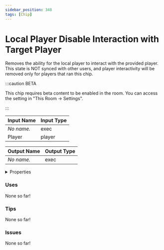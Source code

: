 ```yaml
---
sidebar_position: 348
tags: [Chip]
---
```


# Local Player Disable Interaction with Target Player

Removes the ability for the local player to interact with the provided player. This state is NOT synced with other users, and player interactivity will be removed only for players that ran this chip.

:::caution BETA

This chip requires beta content to be enabled in the room. You can access the setting in "This Room -> Settings".

:::


<EsbSvg />

| Input Name | Input Type |
|-----------|-----------|
| *No name.* | exec |
| Player | player |

| Output Name | Output Type |
|-----------|-----------|
| *No name.* | exec |


<details>
  <summary>Properties</summary>
  <div>
    <div>
    <table>
      <thead>
        <tr>
          <th>Is beta required?</th>
          <th>✅</th>
        </tr>
        <tr>
          <th>Is this chip a trolling risk?</th>
          <th>❌</th>
        </tr>
        <tr>
          <th>Chip UUID</th>
          <th>f99b0a80-f3a6-4e2d-8101-afe3d9e1008d</th>
        </tr>
      </thead>
    </table>
    </div>
  </div>
</details>

### Uses

None so far!

### Tips

None so far!

### Issues

None so far!